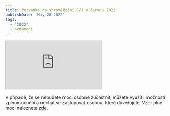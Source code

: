 ```yaml
---
title: Pozvánka na shromáždění SVJ v červnu 2022
publishDate: 'May 28 2022'
tags:
  - "2022"
  - oznameni
---
```


<iframe src="https://drive.google.com/file/d/1d0d8bYd1pESQV7dFHLSvdG4OUYQiuYXM/preview" allow="autoplay"></iframe>

V případě, že se nebudete moci osobně zúčastnit, můžete využít i možnosti zplnomocnění a nechat se zastupovat osobou, které důvěřujete. Vzor plné moci naleznete [zde](https://docs.google.com/document/d/1bv0i4g1cnz5LQOQjj3AGVBYn0CcN0eYkgImSlOZlLlQ/edit?usp=sharing).
 